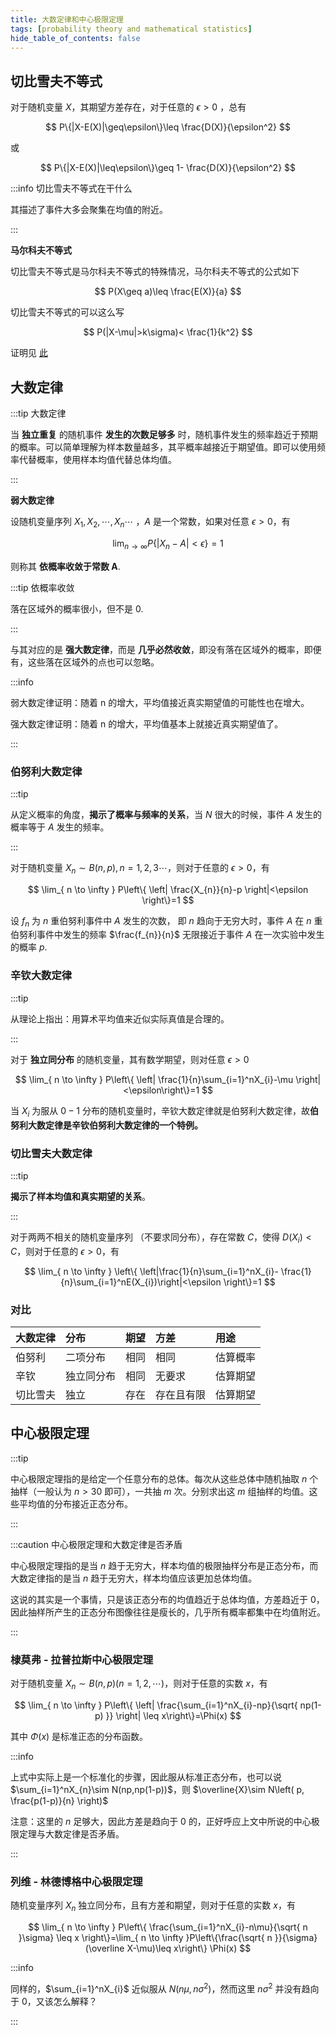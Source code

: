 ```yaml
---
title: 大数定律和中心极限定理
tags: [probability theory and mathematical statistics]
hide_table_of_contents: false
---
```


## 切比雪夫不等式

对于随机变量 $X$，其期望方差存在，对于任意的 $\epsilon>0$ ，总有

$$
P\{|X-E(X)|\geq\epsilon\}\leq \frac{D(X)}{\epsilon^2}
$$

或

$$
P\{|X-E(X)|\leq\epsilon\}\geq 1- \frac{D(X)}{\epsilon^2}
$$

:::info 切比雪夫不等式在干什么

其描述了事件大多会聚集在均值的附近。

:::

**马尔科夫不等式**

切比雪夫不等式是马尔科夫不等式的特殊情况，马尔科夫不等式的公式如下

$$
P(X\geq a)\leq \frac{E(X)}{a}
$$

切比雪夫不等式的可以这么写

$$
P(|X-\mu|>k\sigma)< \frac{1}{k^2}
$$

证明见 [此](https://www.zhihu.com/tardis/bd/ans/248693398?source_id=1001)

## 大数定律

:::tip 大数定律

当 **独立重复** 的随机事件 **发生的次数足够多** 时，随机事件发生的频率趋近于预期的概率。可以简单理解为样本数量越多，其平概率越接近于期望值。即可以使用频率代替概率，使用样本均值代替总体均值。

:::

**弱大数定律**

设随机变量序列 $X_{1},X_{2},\cdots,X_{n}\cdots$ ，$A$ 是一个常数，如果对任意 $\epsilon>0$，有

$$
\lim_{ n \to \infty } P\{|X_{n}-A|<\epsilon\}=1
$$

则称其 **依概率收敛于常数 A**.

:::tip 依概率收敛

落在区域外的概率很小，但不是 $0$.

:::

与其对应的是 **强大数定律**，而是 **几乎必然收敛**，即没有落在区域外的概率，即便有，这些落在区域外的点也可以忽略。

:::info

弱大数定律证明：随着 n 的增大，平均值接近真实期望值的可能性也在增大。

强大数定律证明：随着 n 的增大，平均值基本上就接近真实期望值了。

:::

### 伯努利大数定律

:::tip

从定义概率的角度，**揭示了概率与频率的关系**，当 $N$ 很大的时候，事件 $A$ 发生的概率等于 $A$ 发生的频率。

:::

对于随机变量 $X_{n}\sim B(n,p),n=1,2,3\cdots$，则对于任意的 $\epsilon>0$，有

$$
\lim_{ n \to \infty } P\left\{ \left| \frac{X_{n}}{n}-p \right|<\epsilon \right\}=1
$$

设 $f_{n}$ 为 $n$ 重伯努利事件中 $A$ 发生的次数， 即 $n$ 趋向于无穷大时，事件 $A$ 在 $n$ 重伯努利事件中发生的频率 $\frac{f_{n}}{n}$ 无限接近于事件 $A$ 在一次实验中发生的概率 $p$.

### 辛钦大数定律

:::tip

从理论上指出：用算术平均值来近似实际真值是合理的。

:::

对于 **独立同分布** 的随机变量，其有数学期望，则对任意 $\epsilon>0$

$$
\lim_{ n \to \infty } P\left\{ \left| \frac{1}{n}\sum_{i=1}^nX_{i}-\mu \right| <\epsilon\right\}=1
$$

当 $X_{i}$ 为服从 $0 -1$ 分布的随机变量时，辛钦大数定律就是伯努利大数定律，故**伯努利大数定律是辛钦伯努利大数定律的一个特例。**

### 切比雪夫大数定律

:::tip

**揭示了样本均值和真实期望的关系**。

:::

对于两两不相关的随机变量序列 （不要求同分布），存在常数 $C$，使得 $D(X_{i})<C$，则对于任意的 $\epsilon>0$，有

$$
\lim_{ n \to \infty } \left\{  \left|\frac{1}{n}\sum_{i=1}^nX_{i}- \frac{1}{n}\sum_{i=1}^nE(X_{i})\right|<\epsilon  \right\}=1
$$

### 对比

|   大数定律   | 分布     |  期望    |  方差    |  用途    |
|:-----|:-----|:-----|:-----|:-----|
| 伯努利     |  二项分布    |   相同   |  相同    |    估算概率  |
|  辛钦    |  独立同分布    |   相同   |   无要求   |   估算期望   |
|  切比雪夫    |  独立    |   存在   | 存在且有限     | 估算期望     |

## 中心极限定理

:::tip

中心极限定理指的是给定一个任意分布的总体。每次从这些总体中随机抽取 $n$ 个抽样（一般认为 $n>30$ 即可），一共抽 $m$ 次。分别求出这 $m$ 组抽样的均值。这些平均值的分布接近正态分布。

:::

:::caution 中心极限定理和大数定律是否矛盾

中心极限定理指的是当 $n$ 趋于无穷大，样本均值的极限抽样分布是正态分布，而大数定律指的是当 $n$ 趋于无穷大，样本均值应该更加总体均值。

这说的其实是一个事情，只是该正态分布的均值趋近于总体均值，方差趋近于 $0$，因此抽样所产生的正态分布图像往往是瘦长的，几乎所有概率都集中在均值附近。

:::

### 棣莫弗 - 拉普拉斯中心极限定理

对于随机变量 $X_{n}\sim B(n,p)(n=1,2,\cdots)$，则对于任意的实数 $x$，有

$$
\lim_{ n \to \infty } P\left\{ \left| \frac{\sum_{i=1}^nX_{i}-np}{\sqrt{ np(1-p) }} \right| \leq x\right\}=\Phi(x)
$$

其中 $\Phi(x)$ 是标准正态的分布函数。

:::info

上式中实际上是一个标准化的步骤，因此服从标准正态分布，也可以说 $\sum_{i=1}^nX_{n}\sim N(np,np(1-p))$，则 $\overline{X}\sim N\left( p, \frac{p(1-p)}{n} \right)$

注意：这里的 $n$ 足够大，因此方差是趋向于 $0$ 的，正好呼应上文中所说的中心极限定理与大数定律是否矛盾。

:::

### 列维 - 林德博格中心极限定理

随机变量序列 $X_{n}$ 独立同分布，且有方差和期望，则对于任意的实数 $x$，有

$$
\lim_{ n \to \infty } P\left\{  \frac{\sum_{i=1}^nX_{i}-n\mu}{\sqrt{ n }\sigma} \leq x \right\}=\lim_{ n \to \infty }P\left\{\frac{\sqrt{ n }}{\sigma}(\overline X-\mu)\leq x\right\} \Phi(x)
$$

:::info

同样的，$\sum_{i=1}^nX_{i}$ 近似服从 $N(n\mu,n\sigma^2)$，然而这里 $n\sigma^2$ 并没有趋向于 $0$，又该怎么解释？

:::
